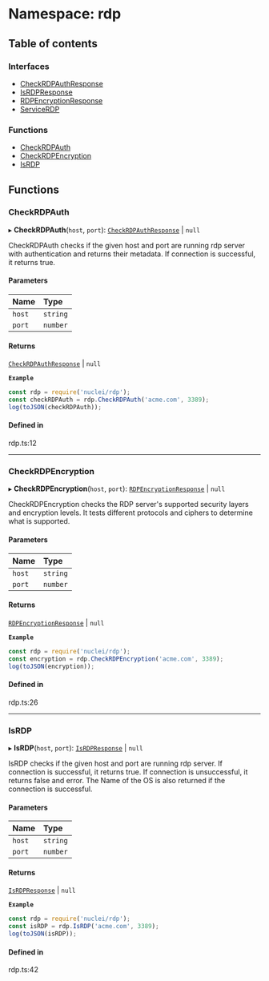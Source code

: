 # Namespace: rdp

## Table of contents

### Interfaces

- [CheckRDPAuthResponse](/templates/protocols/javascript/modules/rdp.CheckRDPAuthResponse)
- [IsRDPResponse](/templates/protocols/javascript/modules/rdp.IsRDPResponse)
- [RDPEncryptionResponse](/templates/protocols/javascript/modules/rdp.RDPEncryptionResponse)
- [ServiceRDP](/templates/protocols/javascript/modules/rdp.ServiceRDP)

### Functions

- [CheckRDPAuth](/templates/protocols/javascript/modules/rdp#checkrdpauth)
- [CheckRDPEncryption](/templates/protocols/javascript/modules/rdp#checkrdpencryption)
- [IsRDP](/templates/protocols/javascript/modules/rdp#isrdp)

## Functions

### CheckRDPAuth

▸ **CheckRDPAuth**(`host`, `port`): [`CheckRDPAuthResponse`](/templates/protocols/javascript/modules/rdp.CheckRDPAuthResponse) \| ``null``

CheckRDPAuth checks if the given host and port are running rdp server
with authentication and returns their metadata.
If connection is successful, it returns true.

#### Parameters

| Name | Type |
| :------ | :------ |
| `host` | `string` |
| `port` | `number` |

#### Returns

[`CheckRDPAuthResponse`](/templates/protocols/javascript/modules/rdp.CheckRDPAuthResponse) \| ``null``

**`Example`**

```javascript
const rdp = require('nuclei/rdp');
const checkRDPAuth = rdp.CheckRDPAuth('acme.com', 3389);
log(toJSON(checkRDPAuth));
```

#### Defined in

rdp.ts:12

___

### CheckRDPEncryption

▸ **CheckRDPEncryption**(`host`, `port`): [`RDPEncryptionResponse`](/templates/protocols/javascript/modules/rdp.RDPEncryptionResponse) \| ``null``

CheckRDPEncryption checks the RDP server's supported security layers and encryption levels.
It tests different protocols and ciphers to determine what is supported.

#### Parameters

| Name | Type |
| :------ | :------ |
| `host` | `string` |
| `port` | `number` |

#### Returns

[`RDPEncryptionResponse`](/templates/protocols/javascript/modules/rdp.RDPEncryptionResponse) \| ``null``

**`Example`**

```javascript
const rdp = require('nuclei/rdp');
const encryption = rdp.CheckRDPEncryption('acme.com', 3389);
log(toJSON(encryption));
```

#### Defined in

rdp.ts:26

___

### IsRDP

▸ **IsRDP**(`host`, `port`): [`IsRDPResponse`](/templates/protocols/javascript/modules/rdp.IsRDPResponse) \| ``null``

IsRDP checks if the given host and port are running rdp server.
If connection is successful, it returns true.
If connection is unsuccessful, it returns false and error.
The Name of the OS is also returned if the connection is successful.

#### Parameters

| Name | Type |
| :------ | :------ |
| `host` | `string` |
| `port` | `number` |

#### Returns

[`IsRDPResponse`](/templates/protocols/javascript/modules/rdp.IsRDPResponse) \| ``null``

**`Example`**

```javascript
const rdp = require('nuclei/rdp');
const isRDP = rdp.IsRDP('acme.com', 3389);
log(toJSON(isRDP));
```

#### Defined in

rdp.ts:42
